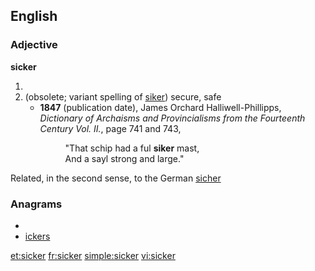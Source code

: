 {{cleanup|split by ety etc.}}
==English==
===Adjective===
'''sicker'''
# {{comparative of|[[sick]]}}
# (obsolete; variant spelling of [[siker]]) secure, safe
#* '''1847''' (publication date), James Orchard Halliwell-Phillipps, ''Dictionary of Archaisms and Provincialisms from the Fourteenth Century Vol. II.'', page 741 and 743,
#*: "That schip had a ful '''siker''' mast,
#*: And a sayl strong and large."

Related, in the second sense, to the German [[sicher]]

===Anagrams===
* {{alphagram|ceikrs}}
* [[ickers#English|ickers]]

[[et:sicker]]
[[fr:sicker]]
[[simple:sicker]]
[[vi:sicker]]